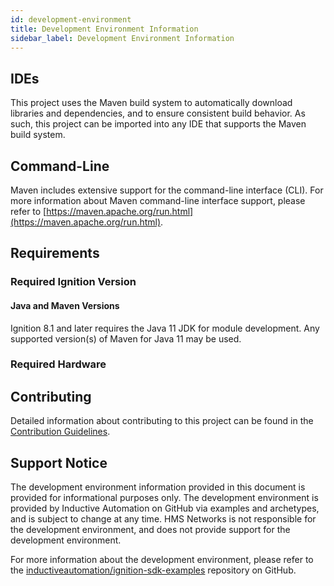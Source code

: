 ```yaml
---
id: development-environment
title: Development Environment Information
sidebar_label: Development Environment Information
---
```



## IDEs

This project uses the Maven build system to automatically download libraries and dependencies, and
to ensure consistent build behavior. As such, this project can be imported into any IDE that
supports the Maven build system.

## Command-Line

Maven includes extensive support for the command-line interface (CLI). For more information about
Maven command-line interface support, please refer
to [https://maven.apache.org/run.html](https://maven.apache.org/run.html).

## Requirements

### Required Ignition Version

<SysReqIgnitionPartial />

#### Java and Maven Versions

Ignition 8.1 and later requires the Java 11 JDK for module development. Any supported version(s) of Maven for Java 11
may be used.

### Required Hardware

<SysReqHardwarePartial />

## Contributing

Detailed information about contributing to this project can be found in
the [Contribution Guidelines](03-CONTRIBUTION_GUIDELINES.mdx).

## Support Notice

The development environment information provided in this document is provided for informational purposes only. The
development environment is provided by Inductive Automation on GitHub via examples and archetypes, and is subject to
change at any time. HMS Networks is not responsible for the development environment, and does not provide support for
the development environment.

For more information about the development environment, please refer to
the [inductiveautomation/ignition-sdk-examples](https://github.com/inductiveautomation/ignition-sdk-examples)
repository on GitHub.
